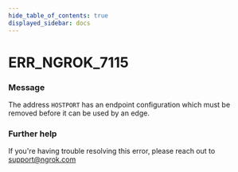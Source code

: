 ```yaml
---
hide_table_of_contents: true
displayed_sidebar: docs
---
```



# ERR_NGROK_7115

### Message

The address `HOSTPORT` has an endpoint configuration which must be removed before it can be used by an edge.

### Further help

If you're having trouble resolving this error, please reach out to [support@ngrok.com](mailto:support@ngrok.com?subject=Help%20with%20ERR_NGROK_7115)

<ErrorDetails error="err_ngrok_7115" />
